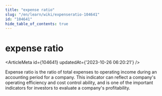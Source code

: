 ```yaml
---
title: "expense ratio"
slug: "/en/learn/wiki/expenseratio-104641"
id: "104641"
hide_table_of_contents: true
---
```



# expense ratio

<ArticleMeta id={104641} updatedAt={'2023-10-26 06:20:21'} />
<div className='border-solid border-b border-t-0 my-4 border-[var(--ifm-color-gray-300)]' />

Expense ratio is the ratio of total expenses to operating income during an accounting period for a company. This indicator can reflect a company's operating efficiency and cost control ability, and is one of the important indicators for investors to evaluate a company's profitability.
